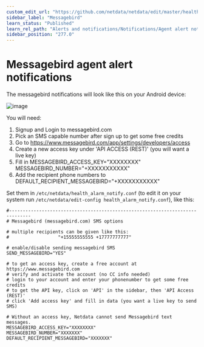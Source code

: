 ```yaml
---
custom_edit_url: "https://github.com/netdata/netdata/edit/master/health/notifications/messagebird/README.md"
sidebar_label: "Messagebird"
learn_status: "Published"
learn_rel_path: "Alerts and notifications/Notifications/Agent alert notifications"
sidebar_position: "277.0"
---
```



# Messagebird agent alert notifications

The messagebird notifications will look like this on your Android device:

![image](https://cloud.githubusercontent.com/assets/17090999/20034652/620b6100-a39b-11e6-96af-4f83b8e830e2.png)

You will need:

1.  Signup and Login to messagebird.com
2.  Pick an SMS capable number after sign up to get some free credits
3.  Go to <https://www.messagebird.com/app/settings/developers/access>
4.  Create a new access key under 'API ACCESS (REST)' (you will want a live key)
5.  Fill in MESSAGEBIRD_ACCESS_KEY="XXXXXXXX" MESSAGEBIRD_NUMBER="+XXXXXXXXXXX"
6.  Add the recipient phone numbers to DEFAULT_RECIPIENT_MESSAGEBIRD="+XXXXXXXXXXX"

Set them in `/etc/netdata/health_alarm_notify.conf` (to edit it on your system run `/etc/netdata/edit-config health_alarm_notify.conf`), like this:

```
#------------------------------------------------------------------------------
# Messagebird (messagebird.com) SMS options

# multiple recipients can be given like this:
#                  "+15555555555 +17777777777"

# enable/disable sending messagebird SMS
SEND_MESSAGEBIRD="YES"

# to get an access key, create a free account at https://www.messagebird.com
# verify and activate the account (no CC info needed)
# login to your account and enter your phonenumber to get some free credits
# to get the API key, click on 'API' in the sidebar, then 'API Access (REST)' 
# click 'Add access key' and fill in data (you want a live key to send SMS)

# Without an access key, Netdata cannot send Messagebird text messages.
MESSAGEBIRD_ACCESS_KEY="XXXXXXXX"
MESSAGEBIRD_NUMBER="XXXXXXX"
DEFAULT_RECIPIENT_MESSAGEBIRD="XXXXXXX"
```


